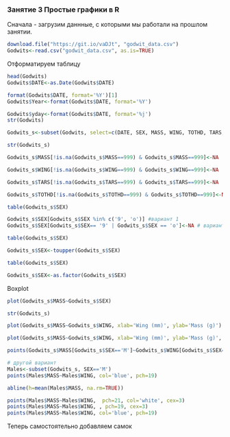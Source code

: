 ### Занятие 3 Простые графики в R

Сначала - загрузим даннные, с которыми мы работали на прошлом занятии.

```r
download.file("https://git.io/vaDJt", "godwit_data.csv")
Godwits<-read.csv("godwit_data.csv", as.is=TRUE)
```
Отформатируем таблицу

```r
head(Godwits)
Godwits$DATE<-as.Date(Godwits$DATE)

format(Godwits$DATE, format='%Y')[1]
Godwits$Year<-format(Godwits$DATE, format='%Y')

Godwits$yday<-format(Godwits$DATE, format='%j')
str(Godwits)

Godwits_s<-subset(Godwits, select=c(DATE, SEX, MASS, WING, TOTHD, TARS, Year, yday))

str(Godwits_s)

Godwits_s$MASS[!is.na(Godwits_s$MASS==999) & Godwits_s$MASS==999]<-NA

Godwits_s$WING[!is.na(Godwits_s$WING==999) & Godwits_s$WING==999]<-NA

Godwits_s$TARS[!is.na(Godwits_s$TARS==999) & Godwits_s$TARS==999]<-NA

Godwits_s$TOTHD[!is.na(Godwits_s$TOTHD==999) & Godwits_s$TOTHD==999]<-NA

table(Godwits_s$SEX)

Godwits_s$SEX[Godwits_s$SEX %in% c('9', 'o')] #вариант 1
Godwits_s$SEX[Godwits_s$SEX== '9' | Godwits_s$SEX == 'o']<-NA # вариант 2

table(Godwits_s$SEX)

Godwits_s$SEX<-toupper(Godwits_s$SEX)

table(Godwits_s$SEX)

Godwits_s$SEX<-as.factor(Godwits_s$SEX)
```
Boxplot
```r
plot(Godwits_s$MASS~Godwits_s$SEX)

str(Godwits_s)

plot(Godwits_s$MASS~Godwits_s$WING, xlab='Wing (mm)', ylab='Mass (g)')

plot(Godwits_s$MASS~Godwits_s$WING, xlab='Wing (mm)', ylab='Mass (g)', las=1, main='godwits', type='n')

points(Godwits_s$MASS[Godwits_s$SEX=='M']~Godwits_s$WING[Godwits_s$SEX=='M'], col='blue', pch=19)

# другой вариант
Males<-subset(Godwits_s, SEX=='M')
points(Males$MASS~Males$WING, col='blue', pch=19)

abline(h=mean(Males$MASS, na.rm=TRUE))

points(Males$MASS~Males$WING,  pch=21, col='white', cex=3)
points(Males$MASS~Males$WING, , pch=19, cex=3)
points(Males$MASS~Males$WING, col='blue', pch=19)
```
Теперь самостоятельно добавляем самок